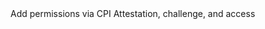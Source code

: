 <CardGroup cols={2}>
  <Card
    title="Program Implementation"
    icon="code"
    href="/pages/trusted-execution-environments-tees/how-to-guide/program-implementation"
    iconType="duotone"
  >
    Add permissions via CPI
  </Card>
  <Card
    title="Client Implementation"
    icon="browser"
    href="/pages/trusted-execution-environments-tees/how-to-guide/client-implementation"
    iconType="duotone"
  >
    Attestation, challenge, and access
  </Card>
</CardGroup>
